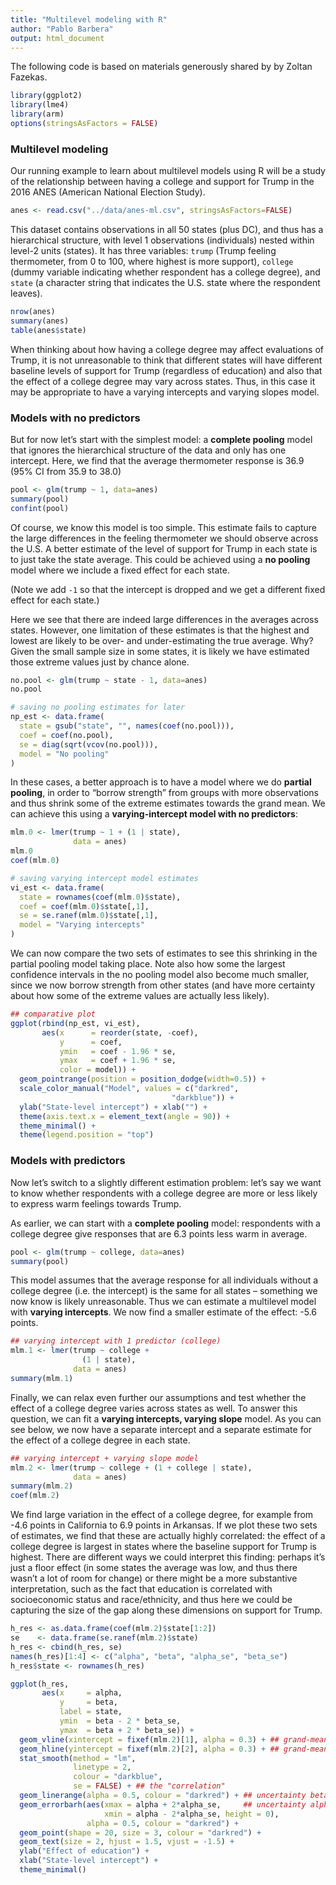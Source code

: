```yaml
---
title: "Multilevel modeling with R"
author: "Pablo Barbera"
output: html_document
---
```


The following code is based on materials generously shared by by Zoltan Fazekas.

```r
library(ggplot2)
library(lme4)
library(arm)
options(stringsAsFactors = FALSE)
```


### Multilevel modeling

Our running example to learn about multilevel models using R will be a study of the relationship between having a college and support for Trump in the 2016 ANES (American National Election Study). 

```r
anes <- read.csv("../data/anes-ml.csv", stringsAsFactors=FALSE)
```

This dataset contains observations in all 50 states (plus DC), and thus has a hierarchical structure, with level 1 observations (individuals) nested within level-2 units (states). It has three variables: `trump` (Trump feeling thermometer, from 0 to 100, where highest is more support), `college` (dummy variable indicating whether respondent has a college degree), and `state` (a character string that indicates the U.S. state where the respondent leaves).

```r
nrow(anes)
summary(anes)
table(anes$state)
```

When thinking about how having a college degree may affect evaluations of Trump, it is not unreasonable to think that different states will have different baseline levels of support for Trump (regardless of education) and also that the effect of a college degree may vary across states. Thus, in this case it may be appropriate to have a varying intercepts and varying slopes model.

### Models with no predictors

But for now let's start with the simplest model: a **complete pooling** model that ignores the hierarchical structure of the data and only has one intercept. Here, we find that the average thermometer response is 36.9 (95% CI from 35.9 to 38.0)

```r
pool <- glm(trump ~ 1, data=anes)
summary(pool)
confint(pool)
```

Of course, we know this model is too simple. This estimate fails to capture the large differences in the feeling thermometer we should observe across the U.S. A better estimate of the level of support for Trump in each state is to just take the state average. This could be achieved using a **no pooling** model where we include a fixed effect for each state.

(Note we add `-1` so that the intercept is dropped and we get a different fixed effect for each state.)

Here we see that there are indeed large differences in the averages across states. However, one limitation of these estimates is that the highest and lowest are likely to be over- and under-estimating the true average. Why? Given the small sample size in some states, it is likely we have estimated those extreme values just by chance alone.

```r
no.pool <- glm(trump ~ state - 1, data=anes)
no.pool

# saving no pooling estimates for later
np_est <- data.frame(
  state = gsub("state", "", names(coef(no.pool))),
  coef = coef(no.pool),
  se = diag(sqrt(vcov(no.pool))),
  model = "No pooling"
)
```

In these cases, a better approach is to have a model where we do **partial pooling**, in order to "borrow strength" from groups with more observations and thus shrink some of the extreme estimates towards the grand mean. We can achieve this using a **varying-intercept model with no predictors**:

```r
mlm.0 <- lmer(trump ~ 1 + (1 | state),
              data = anes)
mlm.0
coef(mlm.0)

# saving varying intercept model estimates
vi_est <- data.frame(
  state = rownames(coef(mlm.0)$state),
  coef = coef(mlm.0)$state[,1],
  se = se.ranef(mlm.0)$state[,1],
  model = "Varying intercepts"
)

```

We can now compare the two sets of estimates to see this shrinking in the partial pooling model taking place. Note also how some the largest confidence intervals in the no pooling model also become much smaller, since we now borrow strength from other states (and have more certainty about how some of the extreme values are actually less likely).

```r
## comparative plot
ggplot(rbind(np_est, vi_est),
       aes(x      = reorder(state, -coef),
           y      = coef,
           ymin   = coef - 1.96 * se,
           ymax   = coef + 1.96 * se,
           color = model)) +
  geom_pointrange(position = position_dodge(width=0.5)) +
  scale_color_manual("Model", values = c("darkred",
                                    "darkblue")) +
  ylab("State-level intercept") + xlab("") +
  theme(axis.text.x = element_text(angle = 90)) +
  theme_minimal() +
  theme(legend.position = "top")
```

### Models with predictors

Now let's switch to a slightly different estimation problem: let's say we want to know whether respondents with a college degree are more or less likely to express warm feelings towards Trump.

As earlier, we can start with a **complete pooling** model: respondents with a college degree give responses that are 6.3 points less warm in average.

```r
pool <- glm(trump ~ college, data=anes)
summary(pool)

```

This model assumes that the average response for all individuals without a college degree (i.e. the intercept) is the same for all states -- something we now know is likely unreasonable. Thus we can estimate a multilevel model with **varying intercepts**. We now find a smaller estimate of the effect: -5.6 points.

```r
## varying intercept with 1 predictor (college)
mlm.1 <- lmer(trump ~ college +
                (1 | state),
              data = anes)
summary(mlm.1)
```

Finally, we can relax even further our assumptions and test whether the effect of a college degree varies across states as well. To answer this question, we can fit a **varying intercepts, varying slope** model. As you can see below, we now have a separate intercept and a separate estimate for the effect of a college degree in each state.

```r
## varying intercept + varying slope model
mlm.2 <- lmer(trump ~ college + (1 + college | state),
              data = anes)
summary(mlm.2)
coef(mlm.2)
```

We find large variation in the effect of a college degree, for example from -4.6 points in California to 6.9 points in Arkansas. If we plot these two sets of estimates, we find that these are actually highly correlated: the effect of a college degree is largest in states where the baseline support for Trump is highest. There are different ways we could interpret this finding: perhaps it's just a floor effect (in some states the average was low, and thus there wasn't a lot of room for change) or there might be a more substantive interpretation, such as the fact that education is correlated with socioeconomic status and race/ethnicity, and thus here we could be capturing the size of the gap along these dimensions on support for Trump.

```r
h_res <- as.data.frame(coef(mlm.2)$state[1:2])
se    <- data.frame(se.ranef(mlm.2)$state)
h_res <- cbind(h_res, se)
names(h_res)[1:4] <- c("alpha", "beta", "alpha_se", "beta_se")
h_res$state <- rownames(h_res)

ggplot(h_res,
       aes(x     = alpha,
           y     = beta,
           label = state,
           ymin  = beta - 2 * beta_se,
           ymax  = beta + 2 * beta_se)) +
  geom_vline(xintercept = fixef(mlm.2)[1], alpha = 0.3) + ## grand-mean
  geom_hline(yintercept = fixef(mlm.2)[2], alpha = 0.3) + ## grand-mean know.
  stat_smooth(method = "lm",
              linetype = 2,
              colour = "darkblue",
              se = FALSE) + ## the "correlation"
  geom_linerange(alpha = 0.5, colour = "darkred") + ## uncertainty beta
  geom_errorbarh(aes(xmax = alpha + 2*alpha_se,     ## uncertainty alpha
                     xmin = alpha - 2*alpha_se, height = 0),
                 alpha = 0.5, colour = "darkred") +
  geom_point(shape = 20, size = 3, colour = "darkred") +
  geom_text(size = 2, hjust = 1.5, vjust = -1.5) +
  ylab("Effect of education") +
  xlab("State-level intercept") +
  theme_minimal()
```

